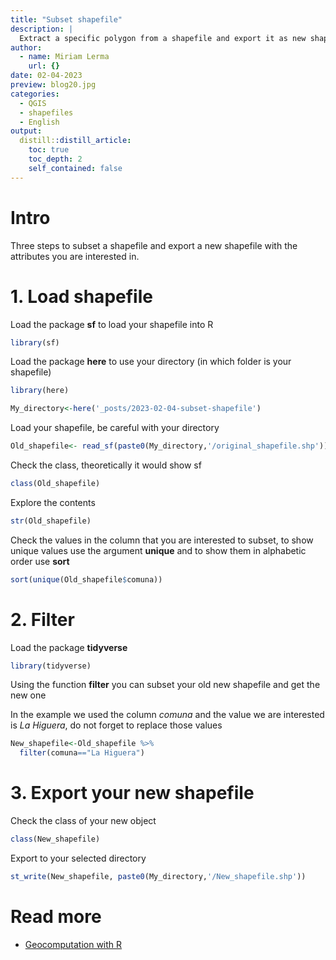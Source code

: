```yaml
---
title: "Subset shapefile"
description: |
  Extract a specific polygon from a shapefile and export it as new shapefile.
author:
  - name: Miriam Lerma
    url: {}
date: 02-04-2023
preview: blog20.jpg
categories:
  - QGIS
  - shapefiles
  - English
output:
  distill::distill_article:
    toc: true
    toc_depth: 2
    self_contained: false
---
```


# Intro

Three steps to subset a shapefile and export a new shapefile with the attributes you are interested in.

# 1. Load shapefile

Load the package **sf** to load your shapefile into R

```r
library(sf)
```

Load the package **here** to use your directory (in which folder is your shapefile)

```r
library(here)
```

```r
My_directory<-here('_posts/2023-02-04-subset-shapefile')
```

Load your shapefile, be careful with your directory

```r
Old_shapefile<- read_sf(paste0(My_directory,'/original_shapefile.shp'))
```

Check the class, theoretically it would show sf

```r
class(Old_shapefile)
```

Explore the contents

```r
str(Old_shapefile)
```

Check the values in the column that you are interested to subset, to show unique values use the argument **unique** and to show them in alphabetic order use **sort**

```r
sort(unique(Old_shapefile$comuna))
```

# 2. Filter

Load the package **tidyverse**

```r
library(tidyverse)
```

Using the function **filter** you can subset your old new shapefile and get the new one

In the example we used the column *comuna* and the value we are interested is *La Higuera*, do not forget to replace those values

```r
New_shapefile<-Old_shapefile %>%
  filter(comuna=="La Higuera")
```

# 3. Export your new shapefile

Check the class of your new object

```r
class(New_shapefile)
```

Export to your selected directory

```r
st_write(New_shapefile, paste0(My_directory,'/New_shapefile.shp'))
```

# Read more

- [Geocomputation with R](https://geocompr.robinlovelace.net/attr.html)
